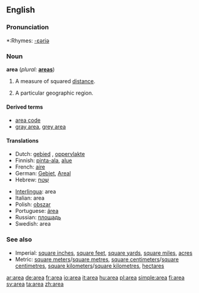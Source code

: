 {{see|área}}
==English==

===Pronunciation===
*:Rhymes: [[Rhymes:English:-ɛəriə|-ɛəriə]]

===Noun===
'''area'''  (''plural:'' '''[[areas]]''')

# {{geometry}} A measure of squared [[distance]].
# A particular geographic region.
<!--please add more definitions-->

====Derived terms====
*[[area code]]
*[[gray area]], [[grey area]]

====Translations====
{{top}}
*Dutch: [[gebied]] {{n}}, [[oppervlakte]] {{f}}
*Finnish: [[pinta-ala]], [[alue]]
*French: [[aire]] {{f}}
*German: [[Gebiet]], [[Areal]] 
*Hebrew: [[שטח|שֶׁטַח]] {{m}}
{{mid}}
*[[Interlingua]]: area
*Italian: area {{f}}
*Polish: [[obszar]]
*Portuguese: [[área]] {{f}}
*Russian: [[площадь]] {{f}}
*Swedish: area
{{bottom}}

===See also===
*Imperial: [[square inch]]es, [[square foot|square feet]], [[square yard]]s, [[square mile]]s, [[acre]]s
*Metric: [[square meter]]s/[[square metre]]s, [[square centimeter]]s/[[square centimetre]]s, [[square kilometer]]s/[[square kilometre]]s, [[hectare]]s

[[ar:area]]
[[de:area]]
[[fr:area]]
[[io:area]]
[[it:area]]
[[hu:area]]
[[pl:area]]
[[simple:area]]
[[fi:area]]
[[sv:area]]
[[ta:area]]
[[zh:area]]